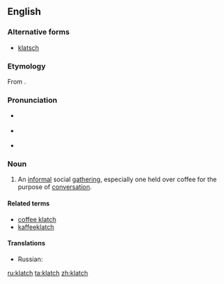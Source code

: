 {{was wotd|2009|November|5}}
==English==
{{rfm|[[klatsch]]}}

===Alternative forms===
* [[klatsch]]

===Etymology===
From {{etyl|de|en}} {{term|Klatsch||gossip|lang=de}}.

===Pronunciation===
* {{a|UK}} {{IPA|/klatʃ/}}
* {{a|US}} {{IPA|/klætʃ/}}
* {{audio|en-us-klatch.ogg|Audio (US)}}

===Noun===
{{en-noun|es|klatchs}}

# An [[informal]] social [[gathering]], especially one held over coffee for the purpose of [[conversation]].

====Related terms====
* [[coffee klatch]]
* [[kaffeeklatch]]

====Translations====
{{trans-top|informal social gathering}}
* Russian: {{t+|ru|посиделки}}
{{trans-mid}}
{{trans-bottom}}

[[ru:klatch]]
[[ta:klatch]]
[[zh:klatch]]